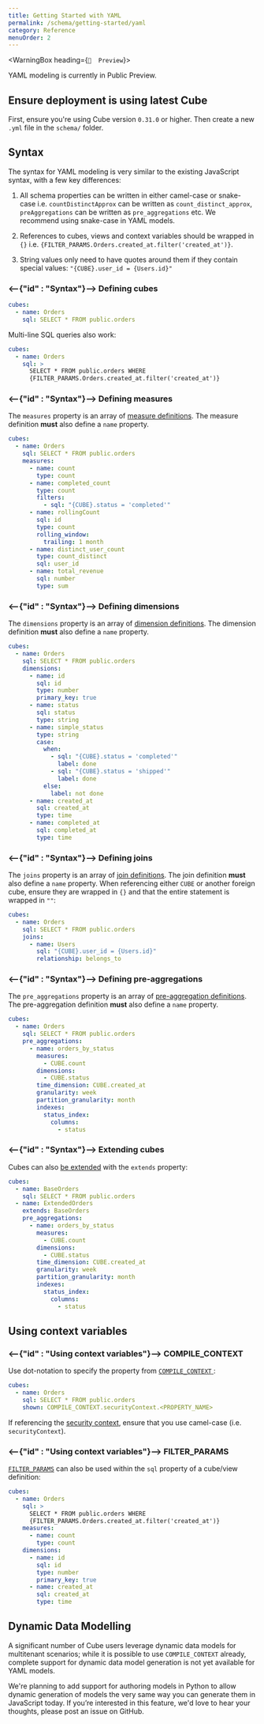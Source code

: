 ```yaml
---
title: Getting Started with YAML
permalink: /schema/getting-started/yaml
category: Reference
menuOrder: 2
---
```


<WarningBox heading={`🐣  Preview`}>

YAML modeling is currently in Public Preview.

</WarningBox>

## Ensure deployment is using latest Cube

First, ensure you're using Cube version `0.31.0` or higher. Then create a new
`.yml` file in the `schema/` folder.

## Syntax

The syntax for YAML modeling is very similar to the existing JavaScript syntax,
with a few key differences:

1. All schema properties can be written in either camel-case or snake-case i.e.
   `countDistinctApprox` can be written as `count_distinct_approx`,
   `preAggregations` can be written as `pre_aggregations` etc. We recommend
   using snake-case in YAML models.

2. References to cubes, views and context variables should be wrapped in `{}`
   i.e. `{FILTER_PARAMS.Orders.created_at.filter('created_at')}`.

3. String values only need to have quotes around them if they contain special
   values: `"{CUBE}.user_id = {Users.id}"`

### <--{"id" : "Syntax"}--> Defining cubes

```yaml
cubes:
  - name: Orders
    sql: SELECT * FROM public.orders
```

Multi-line SQL queries also work:

```yaml
cubes:
  - name: Orders
    sql: >
      SELECT * FROM public.orders WHERE
      {FILTER_PARAMS.Orders.created_at.filter('created_at')}
```

### <--{"id" : "Syntax"}--> Defining measures

The `measures` property is an array of [measure
definitions][ref-schema-ref-measures]. The measure definition **must** also
define a `name` property.

```yaml
cubes:
  - name: Orders
    sql: SELECT * FROM public.orders
    measures:
      - name: count
        type: count
      - name: completed_count
        type: count
        filters:
          - sql: "{CUBE}.status = 'completed'"
      - name: rollingCount
        sql: id
        type: count
        rolling_window:
          trailing: 1 month
      - name: distinct_user_count
        type: count_distinct
        sql: user_id
      - name: total_revenue
        sql: number
        type: sum
```

### <--{"id" : "Syntax"}--> Defining dimensions

The `dimensions` property is an array of [dimension
definitions][ref-schema-ref-dimensions]. The dimension definition **must** also
define a `name` property.

```yaml
cubes:
  - name: Orders
    sql: SELECT * FROM public.orders
    dimensions:
      - name: id
        sql: id
        type: number
        primary_key: true
      - name: status
        sql: status
        type: string
      - name: simple_status
        type: string
        case:
          when:
            - sql: "{CUBE}.status = 'completed'"
              label: done
            - sql: "{CUBE}.status = 'shipped'"
              label: done
          else:
            label: not done
      - name: created_at
        sql: created_at
        type: time
      - name: completed_at
        sql: completed_at
        type: time
```

### <--{"id" : "Syntax"}--> Defining joins

The `joins` property is an array of [join definitions][ref-schema-ref-joins].
The join definition **must** also define a `name` property. When referencing
either `CUBE` or another foreign cube, ensure they are wrapped in `{}` and that
the entire statement is wrapped in `""`:

```yaml
cubes:
  - name: Orders
    sql: SELECT * FROM public.orders
    joins:
      - name: Users
        sql: "{CUBE}.user_id = {Users.id}"
        relationship: belongs_to
```

### <--{"id" : "Syntax"}--> Defining pre-aggregations

The `pre_aggregations` property is an array of [pre-aggregation
definitions][ref-schema-ref-preaggs]. The pre-aggregation definition **must**
also define a `name` property.

```yaml
cubes:
  - name: Orders
    sql: SELECT * FROM public.orders
    pre_aggregations:
      - name: orders_by_status
        measures:
          - CUBE.count
        dimensions:
          - CUBE.status
        time_dimension: CUBE.created_at
        granularity: week
        partition_granularity: month
        indexes:
          status_index:
            columns:
              - status
```

### <--{"id" : "Syntax"}--> Extending cubes

Cubes can also [be extended][ref-schema-advanced-extends] with the `extends`
property:

```yaml
cubes:
  - name: BaseOrders
    sql: SELECT * FROM public.orders
  - name: ExtendedOrders
    extends: BaseOrders
    pre_aggregations:
      - name: orders_by_status
        measures:
          - CUBE.count
        dimensions:
          - CUBE.status
        time_dimension: CUBE.created_at
        granularity: week
        partition_granularity: month
        indexes:
          status_index:
            columns:
              - status
```

[ref-schema-advanced-extends]: /schema/advanced/extending-cubes

## Using context variables

### <--{"id" : "Using context variables"}--> COMPILE_CONTEXT

Use dot-notation to specify the property from [`COMPILE_CONTEXT`
][ref-schema-ref-cube-compile-ctx]:

```yaml
cubes:
  - name: Orders
    sql: SELECT * FROM public.orders
    shown: COMPILE_CONTEXT.securityContext.<PROPERTY_NAME>
```

If referencing the [security context][ref-security-ctx], ensure that you use
camel-case (i.e. `securityContext`).

### <--{"id" : "Using context variables"}--> FILTER_PARAMS

[`FILTER_PARAMS`][ref-schema-ref-cube-filter-params] can also be used within the
`sql` property of a cube/view definition:

```yaml
cubes:
  - name: Orders
    sql: >
      SELECT * FROM public.orders WHERE
      {FILTER_PARAMS.Orders.created_at.filter('created_at')}
    measures:
      - name: count
        type: count
    dimensions:
      - name: id
        sql: id
        type: number
        primary_key: true
      - name: created_at
        sql: created_at
        type: time
```

## Dynamic Data Modelling

A significant number of Cube users leverage dynamic data models for multitenant
scenarios; while it is possible to use `COMPILE_CONTEXT` already, complete
support for dynamic data model generation is not yet available for YAML models.

We're planning to add support for authoring models in Python to allow dynamic
generation of models the very same way you can generate them in JavaScript
today. If you’re interested in this feature, we'd love to hear your thoughts,
please post an issue on GitHub.

[ref-schema-ref-cube-compile-ctx]:
  /schema/reference/cube#context-variables-compile-context
[ref-schema-ref-cube-filter-params]:
  /schema/reference/cube#context-variables-filter-params
[ref-schema-ref-dimensions]: /schema/reference/dimensions
[ref-schema-ref-joins]: /schema/reference/joins
[ref-schema-ref-measures]: /schema/reference/measures
[ref-schema-ref-measure-types]:
  /schema/reference/types-and-formats#measures-types
[ref-schema-ref-preaggs]: schema/reference/pre-aggregations
[ref-security-ctx]: /security/context
